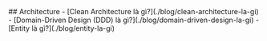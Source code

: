
<NameTransition />

<article>
## Architecture
- [Clean Architecture là gì?](./blog/clean-architecture-la-gi)
- [Domain-Driven Design (DDD) là gì?](./blog/domain-driven-design-la-gi)
- [Entity là gì?](./blog/entity-la-gi)
</article>